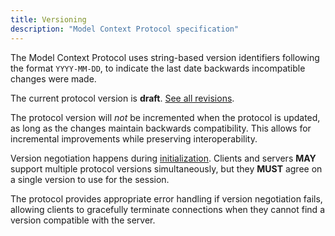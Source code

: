 ```yaml
---
title: Versioning
description: "Model Context Protocol specification"
---
```

The Model Context Protocol uses string-based version identifiers following the format
`YYYY-MM-DD`, to indicate the last date backwards incompatible changes were made.

The current protocol version is **draft**. [See all
revisions](/specification).

<Note> The protocol version will _not_ be incremented when the
protocol is updated, as long as the changes maintain backwards compatibility. This allows
for incremental improvements while preserving interoperability. </Note>

Version negotiation happens during
[initialization](/specification/draft/basic/lifecycle#initialization).
Clients and servers **MAY** support multiple protocol versions simultaneously, but they
**MUST** agree on a single version to use for the session.

The protocol provides appropriate error handling if version negotiation fails, allowing
clients to gracefully terminate connections when they cannot find a version compatible
with the server.

